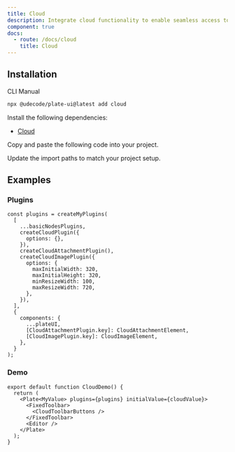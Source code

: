 ```yaml
---
title: Cloud
description: Integrate cloud functionality to enable seamless access to cloud-based resources.
component: true
docs:
  - route: /docs/cloud
    title: Cloud
---
```


## Installation

<Tabs defaultValue="cli">

<TabsList>
<TabsTrigger value="cli">CLI</TabsTrigger>
<TabsTrigger value="manual">Manual</TabsTrigger>
</TabsList>
<TabsContent value="cli">

```bash
npx @udecode/plate-ui@latest add cloud
```

</TabsContent>

<TabsContent value="manual">

<Steps>

<Step>

Install the following dependencies:

- [Cloud](/docs/cloud)

</Step>

<Step>

Copy and paste the following code into your project.

</Step>

<ComponentSource name="cloud-attachment-element" />
<ComponentSource name="cloud-image-element" />
<ComponentSource name="cloud-resize-controls" />
<ComponentSource name="cloud-status-bar" />
<ComponentSource name="cloud-toolbar-buttons" />

<Step>

Update the import paths to match your project setup.

</Step>

</Steps>

</TabsContent>

</Tabs>

## Examples

<ComponentPreview name="cloud-demo" padding="md" />

### Plugins

```tsx
const plugins = createMyPlugins(
  [
    ...basicNodesPlugins,
    createCloudPlugin({
      options: {},
    }),
    createCloudAttachmentPlugin(),
    createCloudImagePlugin({
      options: {
        maxInitialWidth: 320,
        maxInitialHeight: 320,
        minResizeWidth: 100,
        maxResizeWidth: 720,
      },
    }),
  ],
  {
    components: {
      ...plateUI,
      [CloudAttachmentPlugin.key]: CloudAttachmentElement,
      [CloudImagePlugin.key]: CloudImageElement,
    },
  }
);
```

### Demo

```tsx
export default function CloudDemo() {
  return (
    <Plate<MyValue> plugins={plugins} initialValue={cloudValue}>
      <FixedToolbar>
        <CloudToolbarButtons />
      </FixedToolbar>
      <Editor />
    </Plate>
  );
}
```
